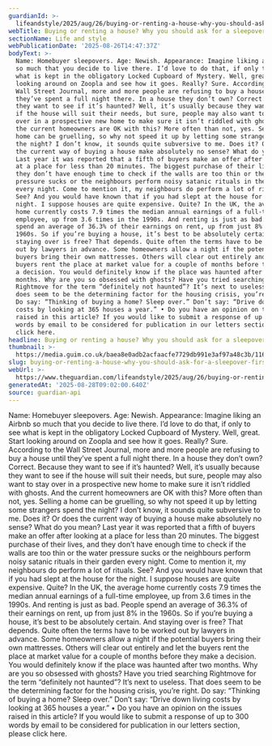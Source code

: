 ```yaml
---
guardianId: >-
  lifeandstyle/2025/aug/26/buying-or-renting-a-house-why-you-should-ask-for-a-sleepover-first
webTitle: Buying or renting a house? Why you should ask for a sleepover first
sectionName: Life and style
webPublicationDate: '2025-08-26T14:47:37Z'
bodyText: >-
  Name: Homebuyer sleepovers. Age: Newish. Appearance: Imagine liking an Airbnb
  so much that you decide to live there. I’d love to do that, if only to see
  what is kept in the obligatory Locked Cupboard of Mystery. Well, great. Start
  looking around on Zoopla and see how it goes. Really? Sure. According to the
  Wall Street Journal, more and more people are refusing to buy a house until
  they’ve spent a full night there. In a house they don’t own? Correct. Because
  they want to see if it’s haunted? Well, it’s usually because they want to see
  if the house will suit their needs, but sure, people may also want to stay
  over in a prospective new home to make sure it isn’t riddled with ghosts. And
  the current homeowners are OK with this? More often than not, yes. Selling a
  home can be gruelling, so why not speed it up by letting some strangers spend
  the night? I don’t know, it sounds quite subversive to me. Does it? Or does
  the current way of buying a house make absolutely no sense? What do you mean?
  Last year it was reported that a fifth of buyers make an offer after looking
  at a place for less than 20 minutes. The biggest purchase of their lives, and
  they don’t have enough time to check if the walls are too thin or the water
  pressure sucks or the neighbours perform noisy satanic rituals in their garden
  every night. Come to mention it, my neighbours do perform a lot of rituals.
  See? And you would have known that if you had slept at the house for the
  night. I suppose houses are quite expensive. Quite? In the UK, the average
  home currently costs 7.9 times the median annual earnings of a full-time
  employee, up from 3.6 times in the 1990s. And renting is just as bad. People
  spend an average of 36.3% of their earnings on rent, up from just 8% in the
  1960s. So if you’re buying a house, it’s best to be absolutely certain. And
  staying over is free? That depends. Quite often the terms have to be worked
  out by lawyers in advance. Some homeowners allow a night if the potential
  buyers bring their own mattresses. Others will clear out entirely and let the
  buyers rent the place at market value for a couple of months before they make
  a decision. You would definitely know if the place was haunted after two
  months. Why are you so obsessed with ghosts? Have you tried searching
  Rightmove for the term “definitely not haunted”? It’s next to useless. That
  does seem to be the determining factor for the housing crisis, you’re right.
  Do say: “Thinking of buying a home? Sleep over.” Don’t say: “Drive down living
  costs by looking at 365 houses a year.” • Do you have an opinion on the issues
  raised in this article? If you would like to submit a response of up to 300
  words by email to be considered for publication in our letters section, please
  click here.
headline: Buying or renting a house? Why you should ask for a sleepover first
thumbnail: >-
  https://media.guim.co.uk/baea8e0adb2acfaacfe7729db991e3af97a48c3b/1167_580_5414_4332/500.jpg
slug: buying-or-renting-a-house-why-you-should-ask-for-a-sleepover-first
webUrl: >-
  https://www.theguardian.com/lifeandstyle/2025/aug/26/buying-or-renting-a-house-why-you-should-ask-for-a-sleepover-first
generatedAt: '2025-08-28T09:02:00.640Z'
source: guardian-api
---
```

Name: Homebuyer sleepovers. Age: Newish. Appearance: Imagine liking an Airbnb so much that you decide to live there. I’d love to do that, if only to see what is kept in the obligatory Locked Cupboard of Mystery. Well, great. Start looking around on Zoopla and see how it goes. Really? Sure. According to the Wall Street Journal, more and more people are refusing to buy a house until they’ve spent a full night there. In a house they don’t own? Correct. Because they want to see if it’s haunted? Well, it’s usually because they want to see if the house will suit their needs, but sure, people may also want to stay over in a prospective new home to make sure it isn’t riddled with ghosts. And the current homeowners are OK with this? More often than not, yes. Selling a home can be gruelling, so why not speed it up by letting some strangers spend the night? I don’t know, it sounds quite subversive to me. Does it? Or does the current way of buying a house make absolutely no sense? What do you mean? Last year it was reported that a fifth of buyers make an offer after looking at a place for less than 20 minutes. The biggest purchase of their lives, and they don’t have enough time to check if the walls are too thin or the water pressure sucks or the neighbours perform noisy satanic rituals in their garden every night. Come to mention it, my neighbours do perform a lot of rituals. See? And you would have known that if you had slept at the house for the night. I suppose houses are quite expensive. Quite? In the UK, the average home currently costs 7.9 times the median annual earnings of a full-time employee, up from 3.6 times in the 1990s. And renting is just as bad. People spend an average of 36.3% of their earnings on rent, up from just 8% in the 1960s. So if you’re buying a house, it’s best to be absolutely certain. And staying over is free? That depends. Quite often the terms have to be worked out by lawyers in advance. Some homeowners allow a night if the potential buyers bring their own mattresses. Others will clear out entirely and let the buyers rent the place at market value for a couple of months before they make a decision. You would definitely know if the place was haunted after two months. Why are you so obsessed with ghosts? Have you tried searching Rightmove for the term “definitely not haunted”? It’s next to useless. That does seem to be the determining factor for the housing crisis, you’re right. Do say: “Thinking of buying a home? Sleep over.” Don’t say: “Drive down living costs by looking at 365 houses a year.” • Do you have an opinion on the issues raised in this article? If you would like to submit a response of up to 300 words by email to be considered for publication in our letters section, please click here.
